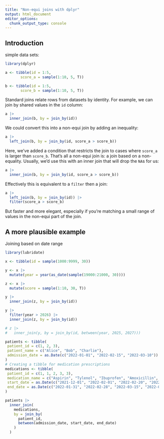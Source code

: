 ```yaml
---
title: "Non-equi joins with dplyr"
output: html_document
editor_options: 
  chunk_output_type: console
---
```


## Introduction

simple data sets:

```r
library(dplyr)

a <- tibble(id = 1:5, 
       score_a = sample(1:10, 5, T))

b <- tibble(id = 1:5, 
       score_b = sample(1:10, 5, T))

```


Standard joins relate rows from datasets by identity. For example, we can join by shared values in the `id` column:

```r
a |>
  inner_join(b, by = join_by(id))
```

We could convert this into a non-equi join by adding an inequality:

```r
a |>
  left_join(b, by = join_by(id, score_a > score_b))
```

Here, we've added a condition that restricts the join to cases where `score_a` is larger than `score_b`. That's all a non-equi join is: a join based on a non-equality. Usually, we'd use this with an inner join that will drop the `NA`s for us:

```r
a |>
  inner_join(b, by = join_by(id, score_a > score_b))
```

Effectively this is equivalent to a `filter` then a join:

```r
a |>
  left_join(b, by = join_by(id)) |>
  filter(score_a > score_b)
```

But faster and more elegant, especially if you're matching a small range of values in the non-equi part of the join.

## A more plausible example

Joining based on date range

```r
library(lubridate)

x <- tibble(id = sample(1000:9999, 30))

y <- x |>
  mutate(year = year(as_date(sample(19000:21000, 30))))

z <- x |> 
  mutate(score = sample(1:10, 30, T))

y |>
  inner_join(z, by = join_by(id))

y |>
  filter(year > 2026) |>
  inner_join(z, by = join_by(id))

# z |>
#   inner_join(y, by = join_by(id, between(year, 2025, 2027)))

patients <- tibble(
 patient_id = c(1, 2, 3),
 patient_name = c("Alice", "Bob", "Charlie"),
 admission_date = as.Date(c("2022-01-01", "2022-02-15", "2022-03-10"))
)
# Creating a tibble for medication prescriptions
medications <- tibble(
 patient_id = c(1, 1, 2, 3, 3),
 medication_name = c("Aspirin", "Tylenol", "Ibuprofen", "Amoxicillin", "Vitamin C"),
 start_date = as.Date(c("2021-12-01", "2022-02-01", "2022-02-20", "2022-01-15", "2022-04-01")),
 end_date = as.Date(c("2022-01-31", "2022-02-28", "2022-03-15", "2022-02-28", "2022-04-30"))
)

patients |>
  inner_join(
    medications,
    by = join_by(
      patient_id,
      between(admission_date, start_date, end_date)
    )
  )

```

